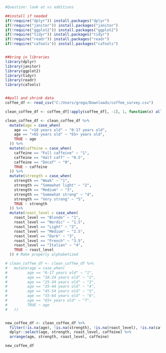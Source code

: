 ```r
#Question: look at vs additions

##install if needed
if(!require("dplyr")) install.packages("dplyr")
if(!require("janitor")) install.packages("janitor")
if(!require("ggplot2")) install.packages("ggplot2")
if(!require("tidyr")) install.packages("tidyr")
if(!require("readr")) install.packages("readr")
if(!require("caTools")) install.packages("caTools")


##bring in libraries
library(dplyr)
library(janitor)
library(ggplot2)
library(tidyr)
library(readr)
library(caTools)


##pull and shrink data
coffee_df <- read_csv("C:/Users/grego/Downloads/coffee_survey.csv")

clean_coffee_df <- coffee_df[!apply(coffee_df[, -1], 1, function(x) all(is.na(x))), ] #remove data if everything is NA

clean_coffee_df <- clean_coffee_df %>%
  mutate(age = case_when(
    age == "<18 years old" ~ "0-17 years old",
    age == ">65 years old" ~ "65+ years old",
    TRUE ~ age
  )) %>%
  mutate(caffeine = case_when(
    caffeine == "Full caffeine" ~ "1",
    caffeine == "Half caff" ~ "0.5",
    caffeine == "Decaf" ~ "0",
    TRUE ~ caffeine
  )) %>%
  mutate(strength = case_when(
    strength == "Weak" ~ "1",
    strength == "Somewhat light" ~ "2",
    strength == "Medium" ~ "3",
    strength == "Somewhat strong" ~ "4",
    strength == "Very strong" ~ "5",
    TRUE ~ strength
  )) %>%
  mutate(roast_level = case_when(
    roast_level == "Blonde" ~ "1",
    roast_level == "Nordic" ~ "1.5",
    roast_level == "Light" ~ "2",
    roast_level == "Medium" ~ "2.5",
    roast_level == "Dark" ~ "3",
    roast_level == "French" ~ "3.5",
    roast_level == "Italian" ~ "4",
    TRUE ~ roast_level
  )) # Make properly alphabetized

# clean_coffee_df <- clean_coffee_df %>%
#   mutate(age = case_when(
#         age == "0-17 years old" ~ "1",
#         age == "18-24 years old" ~ "2",
#         age == "25-34 years old" ~ "3",
#         age == "35-44 years old" ~ "4",
#         age == "45-54 years old" ~ "5",
#         age == "55-64 years old" ~ "6",
#         age == "65+ years old" ~ "7",
#         TRUE ~ age
#   ))


new_coffee_df <- clean_coffee_df %>%
  filter(!is.na(age), !is.na(strength), !is.na(roast_level), !is.na(caffeine)) %>%
  dplyr::select(age, strength, roast_level, caffeine) %>%
  arrange(age, strength, roast_level, caffeine)

new_coffee_df
```
